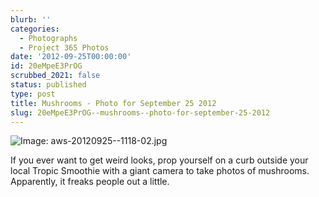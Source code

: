 ```yaml
---
blurb: ''
categories:
  - Photographs
  - Project 365 Photos
date: '2012-09-25T00:00:00'
id: 20eMpeE3PrOG
scrubbed_2021: false
status: published
type: post
title: Mushrooms - Photo for September 25 2012
slug: 20eMpeE3PrOG--mushrooms--photo-for-september-25-2012
---
```


![Image: aws-20120925--1118-02.jpg](/aws-20120925--1118-02.jpg)

If you ever want to get weird looks, prop yourself on a curb outside your local Tropic Smoothie with a giant camera to take photos of mushrooms. Apparently, it freaks people out a little.
